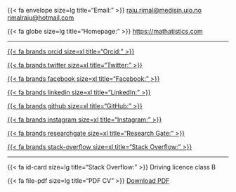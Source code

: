 ::: resume-contact
::: row
{{< fa envelope size=lg title="Email:" >}} 
[raju.rimal@medisin.uio.no](mailto:raju.rimal@medisin.uio.no)
[rimalraju@hotmail.com](mailto:rimalraju@hotmail.com)
:::

::: row
{{< fa globe size=lg title="Homepage:" >}} 
[https://mathatistics.com](https://mathatistics.com)
:::

---

::: {.row .social}
[{{< fa brands orcid size=xl title="Orcid:" >}}](https://orcid.org/0000-0001-6097-0285)

[{{< fa brands twitter size=xl title="Twitter:" >}}](https://twitter.com/mathatistics)

[{{< fa brands facebook size=xl title="Facebook:" >}}](https://facebook.com/mathatistics)

[{{< fa brands linkedin size=xl title="LinkedIn:" >}}](https://linkedin.com/in/therimalaya)

[{{< fa brands github size=xl title="GitHub:" >}}](https://github.com/therimalaya)

[{{< fa brands instagram size=xl title="Instagram:" >}}](https://instagram.com/therimalaya)

[{{< fa brands researchgate size=xl title="Research Gate:" >}}](https://www.researchgate.net/profile/Raju-Rimal-2)

[{{< fa brands stack-overflow size=xl title="Stack Overflow:" >}}](https://stackoverflow.com/users/1987629/therimalaya)
:::

---

::: row
{{< fa id-card size=lg title="Stack Overflow:" >}}
Driving licence class B
:::

::: row
{{< fa file-pdf size=lg title="PDF CV" >}}
[Download PDF](cv.pdf)
:::

:::
